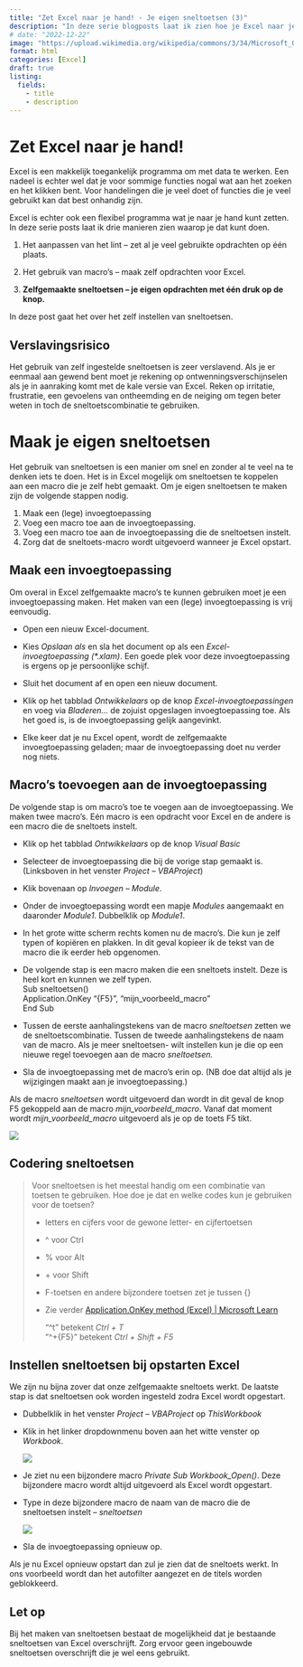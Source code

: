 ```yaml
---
title: "Zet Excel naar je hand! - Je eigen sneltoetsen (3)"
description: "In deze serie blogposts laat ik zien hoe je Excel naar je hand kunt zetten."
# date: "2022-12-22"
image: "https://upload.wikimedia.org/wikipedia/commons/3/34/Microsoft_Office_Excel_%282019%E2%80%93present%29.svg"
format: html
categories: [Excel] 
draft: true
listing: 
  fields:
    - title
    - description
---
```


# Zet Excel naar je hand!

Excel is een makkelijk toegankelijk programma om met data te werken. Een nadeel is echter wel dat je voor sommige functies nogal wat aan het zoeken en het klikken bent. Voor handelingen die je veel doet of functies die je veel gebruikt kan dat best onhandig zijn.

Excel is echter ook een flexibel programma wat je naar je hand kunt zetten. In deze serie posts laat ik drie manieren zien waarop je dat kunt doen.

1.  Het aanpassen van het lint -- zet al je veel gebruikte opdrachten op één plaats.

2.  Het gebruik van macro's -- maak zelf opdrachten voor Excel.

3.  **Zelfgemaakte sneltoetsen -- je eigen opdrachten met één druk op de knop.**

In deze post gaat het over het zelf instellen van sneltoetsen.

::: callout-warning
## Verslavingsrisico

Het gebruik van zelf ingestelde sneltoetsen is zeer verslavend. Als je er eenmaal aan gewend bent moet je rekening op ontwenningsverschijnselen als je in aanraking komt met de kale versie van Excel. Reken op irritatie, frustratie, een gevoelens van ontheemding en de neiging om tegen beter weten in toch de sneltoetscombinatie te gebruiken.
:::

## 

# Maak je eigen sneltoetsen

Het gebruik van sneltoetsen is een manier om snel en zonder al te veel na te denken iets te doen. Het is in Excel mogelijk om sneltoetsen te koppelen aan een macro die je zelf hebt gemaakt. Om je eigen sneltoetsen te maken zijn de volgende stappen nodig.

1.  Maak een (lege) invoegtoepassing
2.  Voeg een macro toe aan de invoegtoepassing.
3.  Voeg een macro toe aan de invoegtoepassing die de sneltoetsen instelt.
4.  Zorg dat de sneltoets-macro wordt uitgevoerd wanneer je Excel opstart.

## Maak een invoegtoepassing

Om overal in Excel zelfgemaakte macro's te kunnen gebruiken moet je een invoegtoepassing maken. Het maken van een (lege) invoegtoepassing is vrij eenvoudig.

-   Open een nieuw Excel-document.

-   Kies *Opslaan als* en sla het document op als een *Excel-invoegtoepassing (\*.xlam)*. Een goede plek voor deze invoegtoepassing is ergens op je persoonlijke schijf.

-   Sluit het document af en open een nieuw document.

-   Klik op het tabblad *Ontwikkelaars* op de knop *Excel-invoegtoepassingen* en voeg via *Bladeren...* de zojuist opgeslagen invoegtoepassing toe. Als het goed is, is de invoegtoepassing gelijk aangevinkt.

-   Elke keer dat je nu Excel opent, wordt de zelfgemaakte invoegtoepassing geladen; maar de invoegtoepassing doet nu verder nog niets.

## Macro's toevoegen aan de invoegtoepassing

De volgende stap is om macro's toe te voegen aan de invoegtoepassing. We maken twee macro's. Eén macro is een opdracht voor Excel en de andere is een macro die de sneltoets instelt.

-   Klik op het tabblad *Ontwikkelaars* op de knop *Visual Basic*

-   Selecteer de invoegtoepassing die bij de vorige stap gemaakt is. (Linksboven in het venster *Project -- VBAProject*)

-   Klik bovenaan op *Invoegen -- Module*.

-   Onder de invoegtoepassing wordt een mapje *Modules* aangemaakt en daaronder *Module1*. Dubbelklik op *Module1*.

-   In het grote witte scherm rechts komen nu de macro's. Die kun je zelf typen of kopiëren en plakken. In dit geval kopieer ik de tekst van de macro die ik eerder heb opgenomen.

-   De volgende stap is een macro maken die een sneltoets instelt. Deze is heel kort en kunnen we zelf typen.\
    Sub sneltoetsen()\
    Application.OnKey "{F5}", "mijn_voorbeeld_macro"\
    End Sub

-   Tussen de eerste aanhalingstekens van de macro *sneltoetsen* zetten we de sneltoetscombinatie. Tussen de tweede aanhalingstekens de naam van de macro. Als je meer sneltoetsen- wilt instellen kun je die op een nieuwe regel toevoegen aan de macro *sneltoetsen.*

-   Sla de invoegtoepassing met de macro's erin op. (NB doe dat altijd als je wijzigingen maakt aan je invoegtoepassing.)

Als de macro *sneltoetsen* wordt uitgevoerd dan wordt in dit geval de knop F5 gekoppeld aan de macro *mijn_voorbeeld_macro*. Vanaf dat moment wordt *mijn_voorbeeld_macro* uitgevoerd als je op de toets F5 tikt.

![](images/paste-BA6AA908.png)

::: callout-tip
## Codering sneltoetsen

> Voor sneltoetsen is het meestal handig om een combinatie van toetsen te gebruiken. Hoe doe je dat en welke codes kun je gebruiken voor de toetsen?
>
> -   letters en cijfers voor de gewone letter- en cijfertoetsen
>
> -   \^ voor Ctrl
>
> -   \% voor Alt
>
> -   \+ voor Shift
>
> -   F-toetsen en andere bijzondere toetsen zet je tussen {}
>
> -   Zie verder [Application.OnKey method (Excel) \| Microsoft Learn](https://learn.microsoft.com/en-us/office/vba/api/excel.application.onkey)
>
>     "\^t" betekent *Ctrl + T\
>     *"\^+{F5}" betekent *Ctrl + Shift + F5*
:::

## Instellen sneltoetsen bij opstarten Excel

We zijn nu bijna zover dat onze zelfgemaakte sneltoets werkt. De laatste stap is dat sneltoetsen ook worden ingesteld zodra Excel wordt opgestart.

-   Dubbelklik in het venster *Project -- VBAProject* op *ThisWorkbook*

-   Klik in het linker dropdownmenu boven aan het witte venster op *Workbook*.

    ![](images/paste-5EC2661A.png){.column-margin}

-   Je ziet nu een bijzondere macro *Private Sub Workbook_Open()*. Deze bijzondere macro wordt altijd uitgevoerd als Excel wordt opgestart.

-   Type in deze bijzondere macro de naam van de macro die de sneltoetsen instelt -- *sneltoetsen*

    ![](images/paste-C8519FE9.png){.column-margin}

-   Sla de invoegtoepassing opnieuw op.

Als je nu Excel opnieuw opstart dan zul je zien dat de sneltoets werkt. In ons voorbeeld wordt dan het autofilter aangezet en de titels worden geblokkeerd.

::: callout-warning
## Let op

Bij het maken van sneltoetsen bestaat de mogelijkheid dat je bestaande sneltoetsen van Excel overschrijft. Zorg ervoor geen ingebouwde sneltoetsen overschrijft die je wel eens gebruikt.
:::
